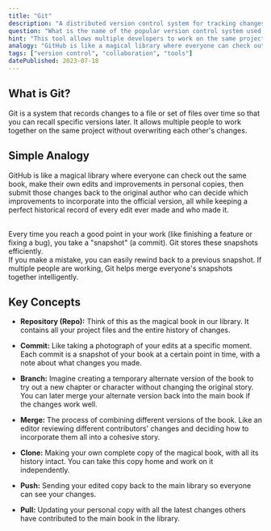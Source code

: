 ```yaml
---
title: "Git"
description: "A distributed version control system for tracking changes in source code during software development."
question: "What is the name of the popular version control system used to track changes in code and collaborate on projects?"
hint: "This tool allows multiple developers to work on the same project without conflicts."
analogy: "GitHub is like a magical library where everyone can check out the same book, make their own edits and improvements in personal copies, then submit those changes back to the original author who can decide which improvements to incorporate into the official version, all while keeping a perfect historical record of every edit ever made and who made it."
tags: ["version control", "collaboration", "tools"]
datePublished: 2023-07-18
---
```


## What is Git?

Git is a system that records changes to a file or set of files over time so that you can recall specific versions later. It allows multiple people to work together on the same project without overwriting each other's changes.

## Simple Analogy

GitHub is like a magical library where everyone can check out the same book, make their own edits and improvements in personal copies, then submit those changes back to the original author who can decide which improvements to incorporate into the official version, all while keeping a perfect historical record of every edit ever made and who made it.

<br/>
Every time you reach a good point in your work (like finishing a feature or fixing a bug), you take a "snapshot" (a commit). Git stores these snapshots efficiently.

<br/>
If you make a mistake, you can easily rewind back to a previous snapshot. If multiple people are working, Git helps merge everyone's snapshots together intelligently.

## Key Concepts
- **Repository (Repo):** Think of this as the magical book in our library. It contains all your project files and the entire history of changes.

- **Commit:** Like taking a photograph of your edits at a specific moment. Each commit is a snapshot of your book at a certain point in time, with a note about what changes you made.

- **Branch:** Imagine creating a temporary alternate version of the book to try out a new chapter or character without changing the original story. You can later merge your alternate version back into the main book if the changes work well.

- **Merge:** The process of combining different versions of the book. Like an editor reviewing different contributors' changes and deciding how to incorporate them all into a cohesive story.

- **Clone:** Making your own complete copy of the magical book, with all its history intact. You can take this copy home and work on it independently.

- **Push:** Sending your edited copy back to the main library so everyone can see your changes.

- **Pull:** Updating your personal copy with all the latest changes others have contributed to the main book in the library.
